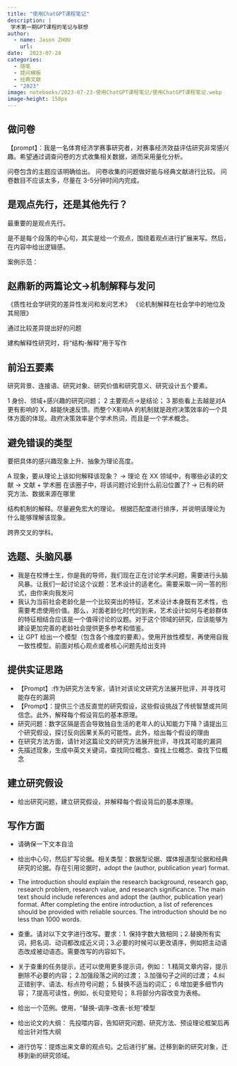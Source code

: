 ```yaml
---
title: "使用ChatGPT课程笔记"
description: |
 学术第一期GPT课程的笔记与联想
author:
  - name: Jason ZHOU
    url: 
date:  2023-07-24
categories:
  - 随笔
  - 提问模板
  - 经典文献
  - "2023"
image: notebooks/2023-07-23-使用ChatGPT课程笔记/使用ChatGPT课程笔记.webp
image-height: 150px
---
```


## 做问卷

【prompt】：我是一名体育经济学赛事研究者，对赛事经济效益评估研究非常感兴趣。希望通过调查问卷的方式收集相关数据，进而采用量化分析。

问卷包含的主题应该明确给出。
问卷收集的问题做好能与经典文献进行比较。
问卷数目不应该太多，尽量在 3-5分钟时间内完成。

## 是观点先行，还是其他先行？

最重要的是观点先行。

是不是每个段落的中心句，其实是给一个观点，围绕着观点进行扩展来写。然后，在内容中给出逻辑感。

案例示范：

## 赵鼎新的两篇论文→机制解释与发问

《质性社会学研究的差异性发问和发问艺术》
《论机制解释在社会学中的地位及其局限》

通过比较差异提出好的问题

建构解释性研究时，将“结构-解释”用于写作

## 前沿五要素

研究背景、连接语、研究对象、研究价值和研究意义、研究设计五个要素。

1 身份、领域+感兴趣的研究问题；
2 主要观点→是结论；
3 那些看上去越是对A更有影响的 X，越能快速反馈。而整个X影响A 的机制就是政府决策效率的一个具体方面的体现。政府决策效率是个学术热词，而且是一个学术概念。

## 避免错误的类型

要把具体的感兴趣现象上升、抽象为理论高度。

A 现象，要从理论上该如何解释该现象？
→ 理论
在 XX 领域中，有哪些必读的文献
→ 文献 + 学术圈
在该圈子中，将该问题讨论到什么前沿位置了?
→ 已有的研究方法、数据来源在哪里

结构机制的解释。尽量避免宏大的理论。
根据匹配度进行排序，并说明该理论为什么能够理解该现象。

跨界交叉的学科。

## 选题、头脑风暴

- 我是在校博士生，你是我的导师，我们现在正在讨论学术问题，需要进行头脑风暴。让我们一起讨论这个议题：艺术设计的适老化。需要采取一问一答的形式，由你来向我发问
- 我认为当前社会老龄化是一个比较突出的特征，艺术设计本身既有艺术性，也需要考虑使用价值。那么，对面老龄化时代的到来，艺术设计如何与老龄群体的特征相结合应该是一个值得讨论的议题。对于这个领域的研究，应该能够为建设更加完善的老龄社会提供更多参考和借鉴。
- 让 GPT 给出一个模型（包含各个维度的要素）。使用开放性模型，再使用自我一致性模型。前面对核心观点或者核心问题先给出支持

## 提供实证思路

- 【Prompt】:作为研究方法专家，请针对该论文研究方法展开批评，并寻找可能存在的漏洞
- 【Prompt】：提供三个违反直觉的研究假设，这些假设挑战了传统智慧或共同信念。此外，解释每个假设背后的基本原理。
- 研究问题：数字区隔是否会导致独自生活的老年人的认知能力下降？请提出三个研究假设，探讨反向因果关系的可能性。此外，给出每个假设的理由
- 在研究方法方面，请针对这篇论文的研究方法展开批评，寻找其可能的漏洞
- 先描述现象，生成中英文关键词，查找同位概念、查找上位概念、查找下位概念

## 建立研究假设

- 给出研究问题，建立研究假设，并解释每个假设背后的基本原理。

## 写作方面

- 请确保一下文本自洽
- 给出中心句，然后扩写论据。相关类型：数据型论据、媒体报道型论据和经典研究的论据。存在引用论据时，adopt the (author, publication year) format.
- The introduction should explain the research background, research gap, research problem, research value, and research significance.
The main text should include references and adopt the (author, publication year) format.
After completing the entire introduction, a list of references should be provided with reliable sources.
The introduction should be no less than 1000 words.
- 查重。请对以下文字进行改写。要求：1. 保持字数大致相同；2.替换所有实词，把名词、动词都改成近义词；3.必要的时候可以更改语序，例如把主动语态改成被动语态。需要改写的内容如下。
- 关于查重的任务提示，还可以使用更多提示词，例如：
1.精简文章内容，提示删除不必要的内容；
2.加强段落之间的过渡；
3.加强句子之间的过渡；
4.纠正错别字、语法、标点符号问题；
5.替换不适当的词汇；
6.增加更多细节内容；
7.提高可读性，例如，长句变短句；
8.将部分内容改变为表格。
- 给出一个范例。使用，“替换-调序-改表-长短”模型

- 给出论文的大纲：
先投喂内容，告知研究问题、研究方法、预设理论框架后再给出针对性大纲

- 进行仿写：提炼出来文章的观点句。之后进行扩展。迁移到新的研究对象，迁移到新的研究领域。
